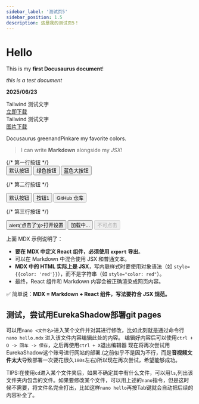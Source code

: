 ```yaml
---
sidebar_label: '测试页5'
sidebar_position: 1.5
description: 这是我的测试页5！
---
```





# Hello

This is my **first Docusaurus document**!

*this is a test document*

**2025/06/23**

<div class="text-blue-500 p-4">Tailwind 测试文字</div>
<a href="https://pan.baud-dance.com/d/STM32CubeIDE/st-stm32cubeide_1.18.0_24413_20250227_1633_x86_64.exe" class="source_download_button" target="_blank">立即下载</a>
<div style={{marginBottom: "20px"}}>
</div>
<div class="text-blue-500 p-4">Tailwind 测试文字</div>
<a href="https://github.com/Eureka12138github/gitstm32/blob/main/1-1%20%E6%8E%A5%E7%BA%BF%E5%9B%BE/12-2%20%E5%AE%9E%E6%97%B6%E6%97%B6%E9%92%9F.jpg" class="source_download_button" target="_blank">图片下载</a>
<div style={{marginBottom: "20px"}}>
</div>



 <p><Highlight bgColor={MyColor.docusaurusGreen} fontColor={MyColor.white}>Docusaurus green</Highlight>and<Highlight bgColor={MyColor.Pink} fontColor={MyColor.white}>Pink</Highlight>are my favorite colors.</p>




> I can write **Markdown** alongside my _JSX_!


<div style={{
  display: 'flex',
  flexDirection: 'column',
  rowGap: '1rem'
}}>
  {/* 第一行按钮 */}
  <div style={{ display: 'flex', gap: '1rem' }}>
    <Button icon="📘" href="https://example.com">默认按钮</Button>
    <Button icon="📘" href="https://example.com" color="#2D8E0A">绿色按钮</Button>
	<Button icon="📘" href="https://example.com" color="#1877F2" size="large">蓝色大按钮</Button>
  </div>

  {/* 第二行按钮 */}
  <div style={{ display: 'flex', gap: '1rem' }}>
    <Button icon="📘" href="https://example.com">默认按钮</Button>
    <Button icon="📘" href="#">按钮1</Button>
	<Button icon="📘" href="https://github.com/your-repo" color="#333"textColor="white" size="medium">GitHub 仓库</Button>
  </div>

  {/* 第三行按钮 */}
  <div style={{ display: 'flex', gap: '1rem' }}>
	<Button icon="⚙️" onClick={() => alert('点击了')}>打开设置</Button>
	<Button loading>加载中...</Button>
	<Button disabled>不可点击</Button>
  </div> 
  
</div>

上面 MDX 示例说明了：

- **要在 MDX 中定义 React 组件，必须使用 `export` 导出**。
- 可以在 Markdown 中混合使用 JSX 和普通文本。
- **MDX 中的 HTML 实际上是 JSX**，写内联样式时要使用对象语法（如 `style={{color: 'red'}}`），而不是字符串（如 `style="color: red"`）。
- 最终，React 组件和 Markdown 内容会被正确渲染成网页内容。

✅ 简单说：**MDX = Markdown + React 组件，写法要符合 JSX 规范。**
## 测试，尝试用EurekaShadow部署git pages
可以用`nano <文件名>`进入某个文件并对其进行修改，比如此刻就是通过命令行`nano hello.mdx`
进入该文件内容编辑此处的内容。
编辑好内容后可以使用`ctrl + O -> 回车 -> 保存`，之后再使用`ctrl + X`退出编辑器
现在将再次尝试用EurekaShadow这个账号进行网站的部署.(之前似乎不是因为不行，而是**音视频文件太大**导致部署一次要花很久`180s`左右)所以现在再次尝试，希望能够成功。

TIPS:在使用`cd`进入某个文件夹后，如果不确定其中有什么文件，可以用`ls`,列出该文件夹内包含的文件。如果要修改某个文件，可以用上述的`nano`指令，但是这时候不需要，将文件名完全打出，比如这样`nano hello`再按Tab键就会自动把后续的内容补全了。



